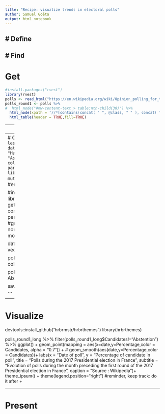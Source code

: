 ```yaml
---
title: "Recipe: visualize trends in electoral polls"
author: Samuel Goëta
output: html_notebook
---
```

# Define
---
# Find
---
# Get

```r
#install.packages("rvest")
library(rvest)
polls <- read_html("https://en.wikipedia.org/wiki/Opinion_polling_for_the_French_presidential_election,_2017")
polls_round1 <- polls %>% 
#  html_node("#mw-content-text > table:nth-child(30)") %>%
  html_node(xpath = '//*[contains(concat( " ", @class, " " ), concat( " ", "wikitable", " " ))]') %>% 
  html_table(header = TRUE,fill=TRUE)
```



---
# Verify
---
# Clean
```r
polls_round1 <- polls_round1[-c(1,2, 3, 4, 5, 94), ] #virer les lignes inutiles
colnames(polls_round1) <- c("Poll source","Fieldwork date", "Sample size", "Abstention", "Arthaud", "Poutou", "Mélenchon", "Hamon", "Macron", "Lassalle","Fillon", "Dupont-Aignan", "Asselineau","Le Pen", "Cheminade") #enlever les partis des noms de colonnes
save(polls_round1, file = "./polls_round1.rdata") #enregistrer parce que ça va planter
load(file = "./polls_round1.rdata")
library(tidyverse)
polls_round1 <- polls_round1 %>% mutate_at(vars(`Abstention`:`Cheminade`),funs(parse_number),na=character()) #enlever les pourcentages et absention 0

#install.packages("lubridate")
#install.packages("rex")
library(lubridate)
library(rex)
rex_mode() #charge les éléments de rex en mémoire (voir aide)
get_date <- rex( #produit la regex à partir d'un langage lisible et compréhensible
  maybe(numbers %>% between(1,2), #pas obligé de l'avoir, peut etre entre un et deux nombres puis un tiret
  "–"),
  capture(
    name = "date", #groupe qu'on veut récupérer
    numbers %>% between(1,2), #entre un et deux nombres
    space, #puis un espace
    letters %>% n_times(3), #3 lettres pour le mois 
    space, 
    "20", one_of(1:5), number #année
  )
)

date <-re_matches(polls_round1$`Fieldwork date`, get_date)$date #crée le vecteur date

polls_round1<- polls_round1 %>% 
  mutate(date = date %>% dmy()) #ajoute la colonne

polls_round1_long <- polls_round1 %>% gather(Candidates, Percentage, Abstention:Cheminade) #gather

save(polls_round1_long, file = "./polls_round1_long.Rdata")


```


---
# Visualize 

devtools::install_github("hrbrmstr/hrbrthemes")
library(hrbrthemes)

polls_round1_long %>% 
  filter(polls_round1_long$Candidates!="Abstention") %>% 
  ggplot() +
  geom_point(mapping = aes(x=date,y=Percentage,color = Candidates, alpha = "0.7")) + # 
  geom_smooth(aes(date,y=Percentage,color = Candidates))+ 
  labs(x = "Date of poll",
       y = "Percentage of candidate in poll",
       title = "Polls during the 2017 Presidential election in France",
       subtitle = "Evolution of polls during the month preceding the first round of the 2017 Presidential election in France",
       caption = "Source : Wikipedia")+
  theme_ipsum() +
  theme(legend.position="right") #reminder, keep track: do it after +

--- 
# Present
